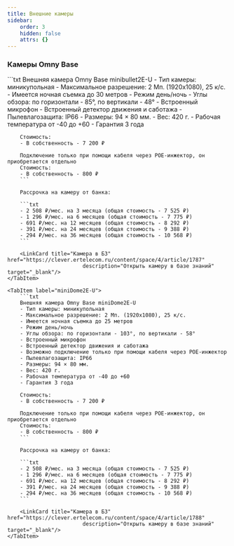 ```yaml
---
title: Внешние камеры
sidebar:
    order: 3
    hidden: false
    attrs: {}
---
```



<CardGrid stagger={false}>
    <LinkCard title="Города с рассрочкой"
                        href="https://clever.ertelecom.ru/content/space/4/folder/635/article/13578/page/0"
                        description="Список городов с доступной рассрочкой в базе знаний" target="_blank"/>
    <LinkCard title="Оформление рассрочки"
                        href="https://clever.ertelecom.ru/content/space/4/folder/635/article/13578/page/8"
                        description="Инструкция по оформлению рассрочки в базе знаний" target="_blank"/>
</CardGrid>

### Камеры Omny Base

<Tabs>
    <TabItem label="minibullet2E-U">
        ```txt
        Внешняя камера Omny Base minibullet2E-U
        - Тип камеры: миникупольная
        - Максимальное разрешение: 2 Мп. (1920х1080), 25 к/с.
        - Имеется ночная съемка до 30 метров
        - Режим день/ночь
        - Углы обзора: по горизонтали - 85°, по вертикали - 48°
        - Встроенный микрофон
        - Встроенный детектор движения и саботажа
        - Пылевлагозащита: IP66
        - Размеры: 94 × 80 мм.
        - Вес: 420 г.
        - Рабочая температура от -40 до +60
        - Гарантия 3 года

        Стоимость:
        - В собственность - 7 200 ₽

        Подключение только при помощи кабеля через POE-инжектор, он приобретается отдельно
        Стоимость:
        - В собственность - 800 ₽
        ```

        Рассрочка на камеру от банка:

        ```txt
        - 2 508 ₽/мес. на 3 месяца (общая стоимость - 7 525 ₽)
        - 1 296 ₽/мес. на 6 месяцев (общая стоимость - 7 775 ₽)
        - 691 ₽/мес. на 12 месяцев (общая стоимость - 8 292 ₽)
        - 391 ₽/мес. на 24 месяцев (общая стоимость - 9 388 ₽)
        - 294 ₽/мес. на 36 месяцев (общая стоимость - 10 568 ₽)
        ```

        <LinkCard title="Камера в БЗ" href="https://clever.ertelecom.ru/content/space/4/article/1787"
                            description="Открыть камеру в базе знаний" target="_blank"/>
    </TabItem>

    <TabItem label="miniDome2E-U">
        ```txt
        Внешняя камера Omny Base miniDome2E-U
        - Тип камеры: миникупольная
        - Максимальное разрешение: 2 Мп. (1920х1080), 25 к/с.
        - Имеется ночная съемка до 25 метров
        - Режим день/ночь
        - Углы обзора: по горизонтали - 103°, по вертикали - 58°
        - Встроенный микрофон
        - Встроенный детектор движения и саботажа
        - Возможно подключение только при помощи кабеля через POE-инжектор
        - Пылевлагозащита: IP66
        - Размеры: 94 × 80 мм.
        - Вес: 420 г.
        - Рабочая температура от -40 до +60
        - Гарантия 3 года

        Стоимость:
        - В собственность - 7 200 ₽

        Подключение только при помощи кабеля через POE-инжектор, он приобретается отдельно
        Стоимость:
        - В собственность - 800 ₽
        ```

        Рассрочка на камеру от банка:

        ```txt
        - 2 508 ₽/мес. на 3 месяца (общая стоимость - 7 525 ₽)
        - 1 296 ₽/мес. на 6 месяцев (общая стоимость - 7 775 ₽)
        - 691 ₽/мес. на 12 месяцев (общая стоимость - 8 292 ₽)
        - 391 ₽/мес. на 24 месяцев (общая стоимость - 9 388 ₽)
        - 294 ₽/мес. на 36 месяцев (общая стоимость - 10 568 ₽)
        ```

        <LinkCard title="Камера в БЗ" href="https://clever.ertelecom.ru/content/space/4/article/1788"
                            description="Открыть камеру в базе знаний" target="_blank"/>
    </TabItem>
</Tabs>
